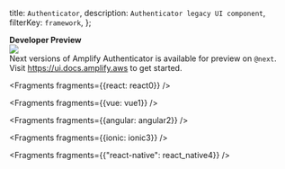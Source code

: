   title: `Authenticator`,
  description: `Authenticator legacy UI component`,
  filterKey: `framework`,
};

<Callout warning={true}>
  <b>Developer Preview</b>
  <br />
  <a
    href="https://www.npmjs.com/package/@aws-amplify/ui/v/next"
  >
    <img
      src="https://img.shields.io/badge/npm-%40next-blue.svg"
    />
  </a>  
  <br />
  Next versions of Amplify Authenticator is available for preview on <code>@next</code>.
  <br />
  Visit <a href="https://ui.docs.amplify.aws">https://ui.docs.amplify.aws</a> to get started.
</Callout>


<Fragments fragments={{react: react0}} />


<Fragments fragments={{vue: vue1}} />


<Fragments fragments={{angular: angular2}} />


<Fragments fragments={{ionic: ionic3}} />


  <Fragments fragments={{"react-native": react_native4}} />
